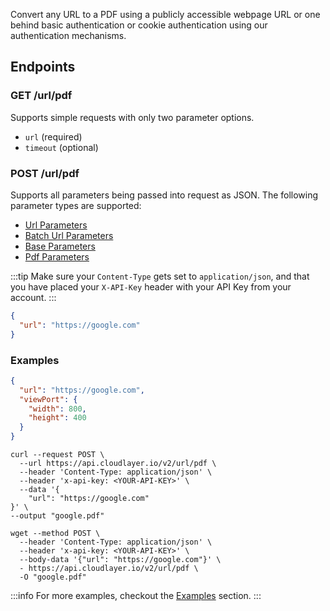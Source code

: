 
Convert any URL to a PDF using a publicly accessible webpage URL or one behind basic authentication or cookie authentication using our authentication mechanisms.

## Endpoints

### GET /url/pdf

Supports simple requests with only two parameter options.

- `url` (required)
- `timeout` (optional)

<BaseUrlCodeBlock
  path="/url/pdf?url={url}&timeout={timeout}"
  title="GET /url/pdf"
/>

### POST /url/pdf

Supports all parameters being passed into request as JSON. The following parameter types are supported:

- [Url Parameters](#url-parameters)
- [Batch Url Parameters](#batch-url-parameters)
- [Base Parameters](#base-parameters)
- [Pdf Parameters](#pdf-parameters)

:::tip
Make sure your `Content-Type` gets set to `application/json`, and that you have placed your `X-API-Key` header with your API Key from your account.
:::

<BaseUrlCodeBlock path="/url/pdf" title="POST /url/pdf" />

```json title="JSON Payload"
{
  "url": "https://google.com"
}
```

### Examples

```json title="Viewport Example"
{
  "url": "https://google.com",
  "viewPort": {
    "width": 800,
    "height": 400
  }
}
```

```shell title="cURL Example"
curl --request POST \
  --url https://api.cloudlayer.io/v2/url/pdf \
  --header 'Content-Type: application/json' \
  --header 'x-api-key: <YOUR-API-KEY>' \
  --data '{
	"url": "https://google.com"
}' \
--output "google.pdf"
```

```shell title="Wget Example"
wget --method POST \
  --header 'Content-Type: application/json' \
  --header 'x-api-key: <YOUR-API-KEY>' \
  --body-data '{"url": "https://google.com"}' \
  - https://api.cloudlayer.io/v2/url/pdf \
  -O "google.pdf"
```

:::info
For more examples, checkout the [Examples](examples/) section.
:::
